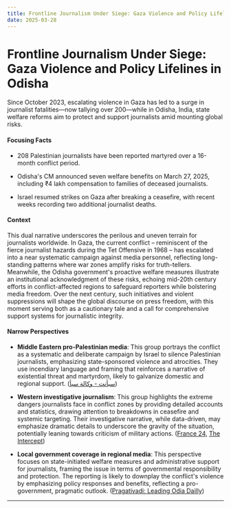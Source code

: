 ```yaml
---
title: Frontline Journalism Under Siege: Gaza Violence and Policy Lifelines in Odisha
date: 2025-03-28
---
```


# Frontline Journalism Under Siege: Gaza Violence and Policy Lifelines in Odisha

Since October 2023, escalating violence in Gaza has led to a surge in journalist fatalities—now tallying over 200—while in Odisha, India, state welfare reforms aim to protect and support journalists amid mounting global risks.

#### Focusing Facts

- 208 Palestinian journalists have been reported martyred over a 16-month conflict period.

- Odisha's CM announced seven welfare benefits on March 27, 2025, including ₹4 lakh compensation to families of deceased journalists.

- Israel resumed strikes on Gaza after breaking a ceasefire, with recent weeks recording two additional journalist deaths.

#### Context

This dual narrative underscores the perilous and uneven terrain for journalists worldwide. In Gaza, the current conflict – reminiscent of the fierce journalist hazards during the Tet Offensive in 1968 – has escalated into a near systematic campaign against media personnel, reflecting long-standing patterns where war zones amplify risks for truth-tellers. Meanwhile, the Odisha government's proactive welfare measures illustrate an institutional acknowledgment of these risks, echoing mid-20th century efforts in conflict-affected regions to safeguard reporters while bolstering media freedom. Over the next century, such initiatives and violent suppressions will shape the global discourse on press freedom, with this moment serving both as a cautionary tale and a call for comprehensive support systems for journalistic integrity.

#### Narrow Perspectives

- **Middle Eastern pro-Palestinian media**: This group portrays the conflict as a systematic and deliberate campaign by Israel to silence Palestinian journalists, emphasizing state-sponsored violence and atrocities. They use incendiary language and framing that reinforces a narrative of existential threat and martyrdom, likely to galvanize domestic and regional support. ([سبأنت - وكالة سبأ](https://www.saba.ye/en/news3456816.htm))

- **Western investigative journalism**: This group highlights the extreme dangers journalists face in conflict zones by providing detailed accounts and statistics, drawing attention to breakdowns in ceasefire and systemic targeting. Their investigative narrative, while data-driven, may emphasize dramatic details to underscore the gravity of the situation, potentially leaning towards criticism of military actions. ([France 24](https://www.france24.com/en/video/20250328-forbidden-stories-journalism-is-so-crucial-during-conflict-war-crimes-can-multiply-with-impunity), [The Intercept](https://theintercept.com/2025/03/28/briefing-podcast-gaza-palestine-journalists/))

- **Local government coverage in regional media**: This perspective focuses on state-initiated welfare measures and administrative support for journalists, framing the issue in terms of governmental responsibility and protection. The reporting is likely to downplay the conflict's violence by emphasizing policy responses and benefits, reflecting a pro-government, pragmatic outlook. ([Pragativadi: Leading Odia Dailly](https://pragativadi.com/odisha-cm-unveils-7-key-welfare-benefits-for-working-journalists/))

---
